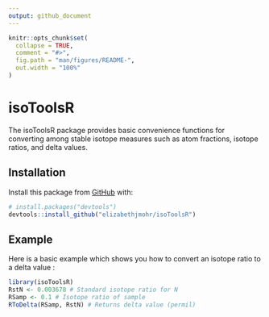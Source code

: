 ```yaml
---
output: github_document
---
```


<!-- README.md is generated from README.Rmd. Please edit that file -->

```r
knitr::opts_chunk$set(
  collapse = TRUE,
  comment = "#>",
  fig.path = "man/figures/README-",
  out.width = "100%"
)
```

# isoToolsR

<!-- badges: start -->
<!-- badges: end -->

The isoToolsR package provides basic convenience functions for converting among stable isotope measures such as atom fractions, isotope ratios, and delta values.

## Installation

<!-- You can install the released version of isoToolsR from [CRAN](https://CRAN.R-project.org) with:

``` r
install.packages("isoToolsR")
```
-->

Install this package from [GitHub](https://github.com/) with:

``` r
# install.packages("devtools")
devtools::install_github("elizabethjmohr/isoToolsR")
```

## Example

Here is a basic example which shows you how to convert an isotope ratio to a delta value :

```r
library(isoToolsR)
RstN <- 0.003678 # Standard isotope ratio for N
RSamp <- 0.1 # Isotope ratio of sample 
RToDelta(RSamp, RstN) # Returns delta value (permil)
```

<!-- What is special about using `README.Rmd` instead of just `README.md`? You can include R chunks like so:

```r
summary(cars)
```

You'll still need to render `README.Rmd` regularly, to keep `README.md` up-to-date. `devtools::build_readme()` is handy for this. You could also use GitHub Actions to re-render `README.Rmd` every time you push. An example workflow can be found here: <https://github.com/r-lib/actions/tree/master/examples>. -->


